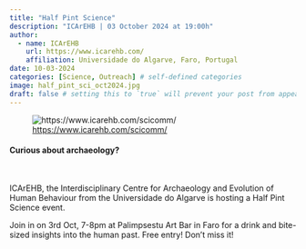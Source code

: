 ```yaml
---
title: "Half Pint Science"
description: "ICArEHB | 03 October 2024 at 19:00h"
author:
  - name: ICArEHB
    url: https://www.icarehb.com/
    affiliation: Universidade do Algarve, Faro, Portugal
date: 10-03-2024
categories: [Science, Outreach] # self-defined categories
image: half_pint_sci_oct2024.jpg
draft: false # setting this to `true` will prevent your post from appearing on your listing page until you're ready!
---
```


![<https://www.icarehb.com/scicomm/>](half_pint_sci_oct2024.jpg)


#### Curious about archaeology?

<br>

ICArEHB, the Interdisciplinary Centre for Archaeology and Evolution of Human Behaviour from the Universidade do Algarve is hosting a Half Pint Science event.

Join in on 3rd Oct, 7-8pm at Palimpsestu Art Bar in Faro for a drink and bite-sized insights into the human past. Free entry! Don't miss it!



